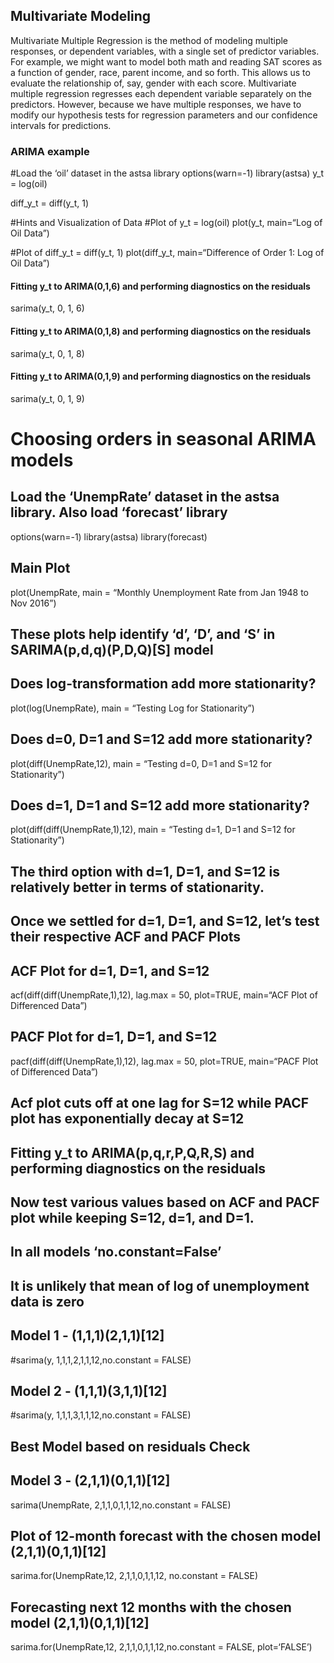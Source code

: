 ## Multivariate Modeling

Multivariate Multiple Regression is the method of modeling multiple responses, or dependent variables, with a single set of predictor variables. For example, we might want to model both math and reading SAT scores as a function of gender, race, parent income, and so forth. This allows us to evaluate the relationship of, say, gender with each score.
Multivariate multiple regression regresses each dependent variable separately on the predictors. However, because we have multiple responses, we have to modify our hypothesis tests for regression parameters and our confidence intervals for predictions.


### ARIMA example

#Load the 'oil' dataset in the astsa library
options(warn=-1)
library(astsa)
y_t = log(oil)

diff_y_t = diff(y_t, 1)

#Hints and Visualization of Data
#Plot of y_t = log(oil)
plot(y_t, main="Log of Oil Data")

#Plot of diff_y_t = diff(y_t, 1)
plot(diff_y_t, main="Difference of Order 1: Log of Oil Data")


#### Fitting y_t to ARIMA(0,1,6) and performing diagnostics on the residuals
sarima(y_t, 0, 1, 6)

#### Fitting y_t to ARIMA(0,1,8) and performing diagnostics on the residuals
sarima(y_t, 0, 1, 8) 

#### Fitting y_t to ARIMA(0,1,9) and performing diagnostics on the residuals
sarima(y_t, 0, 1, 9)


# Choosing orders in seasonal ARIMA models
## Load the 'UnempRate' dataset in the astsa library. Also load 'forecast' library
options(warn=-1)
library(astsa)
library(forecast)


## Main Plot
plot(UnempRate, main = "Monthly Unemployment Rate from Jan 1948 to Nov 2016")



## These plots help identify 'd', 'D', and 'S' in SARIMA(p,d,q)(P,D,Q)[S] model

## Does log-transformation add more stationarity?
plot(log(UnempRate), main = "Testing Log for Stationarity")

## Does d=0, D=1 and S=12 add more stationarity?
plot(diff(UnempRate,12), main = "Testing d=0, D=1 and S=12 for Stationarity")


## Does d=1, D=1 and S=12 add more stationarity?
plot(diff(diff(UnempRate,1),12), main = "Testing d=1, D=1 and S=12 for Stationarity")



## The third option with d=1, D=1, and S=12 is relatively better in terms of stationarity.




## Once we settled for d=1, D=1, and S=12, let's test their respective ACF and PACF Plots


## ACF Plot for d=1, D=1, and S=12 
acf(diff(diff(UnempRate,1),12), lag.max = 50, plot=TRUE, main="ACF Plot of Differenced Data")

## PACF Plot for d=1, D=1, and S=12 
pacf(diff(diff(UnempRate,1),12), lag.max = 50, plot=TRUE, main="PACF Plot of Differenced Data")


## Acf plot cuts off at one lag for S=12 while PACF plot has exponentially decay at S=12


## Fitting y_t to ARIMA(p,q,r,P,Q,R,S) and performing diagnostics on the residuals
## Now test various values based on ACF and PACF plot while keeping S=12, d=1, and D=1.

## In all models 'no.constant=False'
## It is unlikely that mean of log of unemployment data is zero


## Model 1 - (1,1,1)(2,1,1)[12]
#sarima(y, 1,1,1,2,1,1,12,no.constant = FALSE) 


## Model 2 - (1,1,1)(3,1,1)[12]
#sarima(y, 1,1,1,3,1,1,12,no.constant = FALSE) 


## Best Model based on residuals Check
## Model 3 - (2,1,1)(0,1,1)[12]
sarima(UnempRate, 2,1,1,0,1,1,12,no.constant = FALSE)  




## Plot of 12-month forecast with the chosen model (2,1,1)(0,1,1)[12]

sarima.for(UnempRate,12, 2,1,1,0,1,1,12, no.constant = FALSE)



## Forecasting next 12 months with the chosen model (2,1,1)(0,1,1)[12]  


sarima.for(UnempRate,12, 2,1,1,0,1,1,12,no.constant = FALSE, plot='FALSE')




